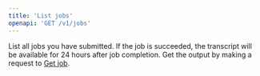 ```yaml
---
title: 'List jobs'
openapi: 'GET /v1/jobs'
---
```


List all jobs you have submitted. If the job is succeeded, the transcript will be available for 24 hours after job completion. Get the output by making a request to [Get job](/api-reference/get-job).